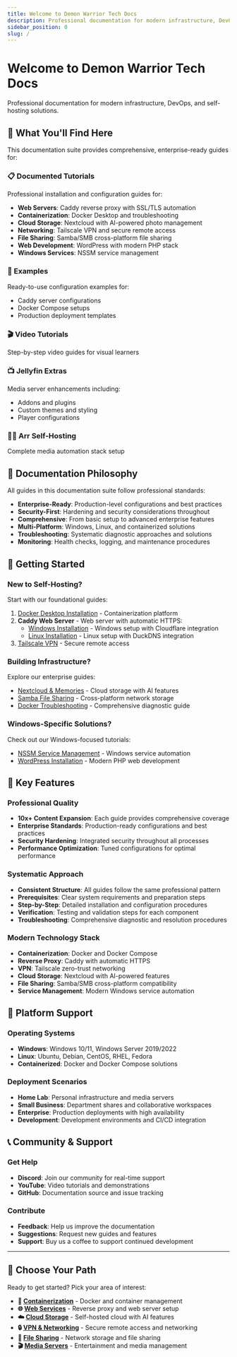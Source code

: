 ```yaml
---
title: Welcome to Demon Warrior Tech Docs
description: Professional documentation for modern infrastructure, DevOps, and self-hosting solutions
sidebar_position: 0
slug: /
---
```



# Welcome to Demon Warrior Tech Docs

Professional documentation for modern infrastructure, DevOps, and self-hosting solutions.

## 🚀 What You'll Find Here

This documentation suite provides comprehensive, enterprise-ready guides for:

### **📋 Documented Tutorials**
Professional installation and configuration guides for:
- **Web Servers**: Caddy reverse proxy with SSL/TLS automation
- **Containerization**: Docker Desktop and troubleshooting
- **Cloud Storage**: Nextcloud with AI-powered photo management
- **Networking**: Tailscale VPN and secure remote access
- **File Sharing**: Samba/SMB cross-platform file sharing
- **Web Development**: WordPress with modern PHP stack
- **Windows Services**: NSSM service management

### **🎯 Examples**
Ready-to-use configuration examples for:
- Caddy server configurations
- Docker Compose setups
- Production deployment templates

### **🎬 Video Tutorials**
Step-by-step video guides for visual learners

### **📺 Jellyfin Extras**
Media server enhancements including:
- Addons and plugins
- Custom themes and styling
- Player configurations

### **🏴‍☠️ Arr Self-Hosting**
Complete media automation stack setup

## 🎯 Documentation Philosophy

All guides in this documentation suite follow professional standards:

- **Enterprise-Ready**: Production-level configurations and best practices
- **Security-First**: Hardening and security considerations throughout
- **Comprehensive**: From basic setup to advanced enterprise features
- **Multi-Platform**: Windows, Linux, and containerized solutions
- **Troubleshooting**: Systematic diagnostic approaches and solutions
- **Monitoring**: Health checks, logging, and maintenance procedures

## 🚀 Getting Started

### **New to Self-Hosting?**
Start with our foundational guides:
1. [Docker Desktop Installation](/Documented%20Tutorials/Docker/Docker_Desktop_Install_on_Windows) - Containerization platform
2. **Caddy Web Server** - Web server with automatic HTTPS:
   - [Windows Installation](/Documented%20Tutorials/Caddy/Windows/Installing_Caddy_on_Windows) - Windows setup with Cloudflare integration
   - [Linux Installation](/Documented%20Tutorials/Caddy/Linux/Installing_Caddy_on_Linux) - Linux setup with DuckDNS integration
3. [Tailscale VPN](/Documented%20Tutorials/VPN/Setting_Up_Tailscale) - Secure remote access

### **Building Infrastructure?**
Explore our enterprise guides:
- [Nextcloud & Memories](/Documented%20Tutorials/Installing_Nextcloud_&_Memories) - Cloud storage with AI features
- [Samba File Sharing](/Documented%20Tutorials/Storage/Samba) - Cross-platform network storage
- [Docker Troubleshooting](/Documented%20Tutorials/Docker/Troubleshooting) - Comprehensive diagnostic guide

### **Windows-Specific Solutions?**
Check out our Windows-focused tutorials:
- [NSSM Service Management](/Documented%20Tutorials/Caddy/Windows/How_to_Setup_NSSM) - Windows service automation
- [WordPress Installation](/Documented%20Tutorials/How_to_Install_Wordpress_on_Windows) - Modern PHP web development

## 🌟 Key Features

### **Professional Quality**
- **10x+ Content Expansion**: Each guide provides comprehensive coverage
- **Enterprise Standards**: Production-ready configurations and best practices
- **Security Hardening**: Integrated security throughout all processes
- **Performance Optimization**: Tuned configurations for optimal performance

### **Systematic Approach**
- **Consistent Structure**: All guides follow the same professional pattern
- **Prerequisites**: Clear system requirements and preparation steps
- **Step-by-Step**: Detailed installation and configuration procedures
- **Verification**: Testing and validation steps for each component
- **Troubleshooting**: Comprehensive diagnostic and resolution procedures

### **Modern Technology Stack**
- **Containerization**: Docker and Docker Compose
- **Reverse Proxy**: Caddy with automatic HTTPS
- **VPN**: Tailscale zero-trust networking
- **Cloud Storage**: Nextcloud with AI-powered features
- **File Sharing**: Samba/SMB cross-platform compatibility
- **Service Management**: Modern Windows service automation

## 🔧 Platform Support

### **Operating Systems**
- **Windows**: Windows 10/11, Windows Server 2019/2022
- **Linux**: Ubuntu, Debian, CentOS, RHEL, Fedora
- **Containerized**: Docker and Docker Compose solutions

### **Deployment Scenarios**
- **Home Lab**: Personal infrastructure and media servers
- **Small Business**: Department shares and collaborative workspaces
- **Enterprise**: Production deployments with high availability
- **Development**: Development environments and CI/CD integration

## 📞 Community & Support

### **Get Help**
- **Discord**: Join our community for real-time support
- **YouTube**: Video tutorials and demonstrations
- **GitHub**: Documentation source and issue tracking

### **Contribute**
- **Feedback**: Help us improve the documentation
- **Suggestions**: Request new guides and features
- **Support**: Buy us a coffee to support continued development

---

## 🎯 Choose Your Path

Ready to get started? Pick your area of interest:

- **🐳 [Containerization](/category/docker)** - Docker and container management
- **🌐 [Web Services](/category/caddy)** - Reverse proxy and web server setup
- **☁️ [Cloud Storage](/Documented%20Tutorials/Installing_Nextcloud_&_Memories)** - Self-hosted cloud with AI features
- **🔒 [VPN & Networking](/category/vpn)** - Secure remote access and networking
- **📁 [File Sharing](/category/storage)** - Network storage and file sharing
- **🎬 [Media Servers](/category/jellyfin-extras)** - Entertainment and media management

<BuyMeACoffeeButton />
